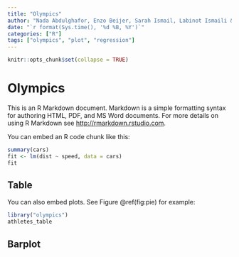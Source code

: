 ```yaml
---
title: "Olympics"
author: "Nada Abdulghafor, Enzo Beijer, Sarah Ismail, Labinot Ismaili & Waren Lugon "
date: "`r format(Sys.time(), '%d %B, %Y')`"
categories: ["R"]
tags: ["olympics", "plot", "regression"]
---
```


```r
knitr::opts_chunk$set(collapse = TRUE)
```

# Olympics

This is an R Markdown document. Markdown is a simple formatting syntax for authoring HTML, PDF, and MS Word documents. For more details on using R Markdown see <http://rmarkdown.rstudio.com>.

You can embed an R code chunk like this:

```r
summary(cars)
fit <- lm(dist ~ speed, data = cars)
fit
```

## Table

You can also embed plots. See Figure \@ref(fig:pie) for example:

```r
library("olympics")
athletes_table 
```

## Barplot

